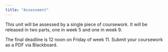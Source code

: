 ```yaml
---
title: "Assessment"
---
```


This unit will be assessed by a single piece of coursework. It will be released in two parts, one in week 5 and one in week 9. 

The final deadline is 12 noon on Friday of week 11. Submit your coursework as a PDF via Blackboard.
